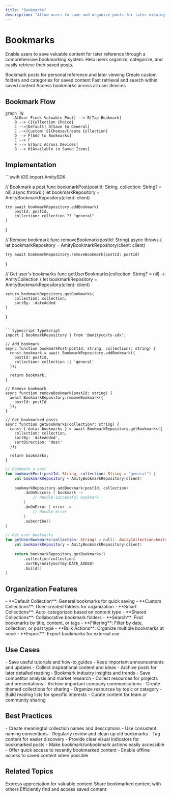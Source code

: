 ```yaml
---
title: "Bookmarks"
description: "Allow users to save and organize posts for later viewing and reference"
---
```


# Bookmarks

Enable users to save valuable content for later reference through a comprehensive bookmarking system. Help users organize, categorize, and easily retrieve their saved posts.

<CardGroup cols={2}>
  <Card title="Save Posts" icon="bookmark">
    Bookmark posts for personal reference and later viewing
  </Card>
  <Card title="Organize Collections" icon="folder">
    Create custom folders and categories for saved content
  </Card>
  <Card title="Quick Access" icon="lightning-bolt">
    Fast retrieval and search within saved content
  </Card>
  <Card title="Sync Across Devices" icon="arrow-path">
    Access bookmarks across all user devices
  </Card>
</CardGroup>

## Bookmark Flow

```mermaid
graph TB
    A[User Finds Valuable Post] --> B[Tap Bookmark]
    B --> C{Collection Choice}
    C -->|Default| D[Save to General]
    C -->|Custom| E[Choose/Create Collection]
    D --> F[Add to Bookmarks]
    E --> F
    F --> G[Sync Across Devices]
    G --> H[Available in Saved Items]
```

## Implementation

<CodeGroup>
```swift iOS
import AmitySDK

// Bookmark a post
func bookmarkPost(postId: String, collection: String? = nil) async throws {
    let bookmarkRepository = AmityBookmarkRepository(client: client)
    
    try await bookmarkRepository.addBookmark(
        postId: postId,
        collection: collection ?? "general"
    )
}

// Remove bookmark
func removeBookmark(postId: String) async throws {
    let bookmarkRepository = AmityBookmarkRepository(client: client)
    
    try await bookmarkRepository.removeBookmark(postId: postId)
}

// Get user's bookmarks
func getUserBookmarks(collection: String? = nil) -> AmityCollection<AmityPost> {
    let bookmarkRepository = AmityBookmarkRepository(client: client)
    
    return bookmarkRepository.getBookmarks(
        collection: collection,
        sortBy: .dateAdded
    )
}
```

```typescript TypeScript
import { BookmarkRepository } from '@amityco/ts-sdk';

// Add bookmark
async function bookmarkPost(postId: string, collection?: string) {
  const bookmark = await BookmarkRepository.addBookmark({
    postId: postId,
    collection: collection || 'general'
  });
  
  return bookmark;
}

// Remove bookmark
async function removeBookmark(postId: string) {
  await BookmarkRepository.removeBookmark({
    postId: postId
  });
}

// Get bookmarked posts
async function getBookmarks(collection?: string) {
  const { data: bookmarks } = await BookmarkRepository.getBookmarks({
    collection: collection,
    sortBy: 'dateAdded',
    sortDirection: 'desc'
  });
  
  return bookmarks;
}
```

```kotlin Android
// Bookmark a post
fun bookmarkPost(postId: String, collection: String = "general") {
    val bookmarkRepository = AmityBookmarkRepository(client)
    
    bookmarkRepository.addBookmark(postId, collection)
        .doOnSuccess { bookmark ->
            // Handle successful bookmark
        }
        .doOnError { error ->
            // Handle error
        }
        .subscribe()
}

// Get user bookmarks
fun getUserBookmarks(collection: String? = null): AmityCollection<AmityPost> {
    val bookmarkRepository = AmityBookmarkRepository(client)
    
    return bookmarkRepository.getBookmarks()
        .collection(collection)
        .sortBy(AmitySortBy.DATE_ADDED)
        .build()
}
```
</CodeGroup>

## Organization Features

<AccordionGroup>
  <Accordion title="Collections">
    - **Default Collection**: General bookmarks for quick saving
    - **Custom Collections**: User-created folders for organization
    - **Smart Collections**: Auto-categorized based on content type
    - **Shared Collections**: Collaborative bookmark folders
  </Accordion>
  
  <Accordion title="Management Tools">
    - **Search**: Find bookmarks by title, content, or tags
    - **Filtering**: Filter by date, collection, or post type
    - **Bulk Actions**: Organize multiple bookmarks at once
    - **Export**: Export bookmarks for external use
  </Accordion>
</AccordionGroup>

## Use Cases

<AccordionGroup>
  <Accordion title="Personal Reference">
    - Save useful tutorials and how-to guides
    - Keep important announcements and updates
    - Collect inspirational content and ideas
    - Archive posts for later detailed reading
  </Accordion>
  
  <Accordion title="Professional Use">
    - Bookmark industry insights and trends
    - Save competitor analysis and market research
    - Collect resources for projects and presentations
    - Archive important company communications
  </Accordion>
  
  <Accordion title="Content Curation">
    - Create themed collections for sharing
    - Organize resources by topic or category
    - Build reading lists for specific interests
    - Curate content for team or community sharing
  </Accordion>
</AccordionGroup>

## Best Practices

<AccordionGroup>
  <Accordion title="Organization Strategy">
    - Create meaningful collection names and descriptions
    - Use consistent naming conventions
    - Regularly review and clean up old bookmarks
    - Tag content for easier discovery
  </Accordion>
  
  <Accordion title="User Experience">
    - Provide clear visual indicators for bookmarked posts
    - Make bookmark/unbookmark actions easily accessible
    - Offer quick access to recently bookmarked content
    - Enable offline access to saved content when possible
  </Accordion>
</AccordionGroup>

## Related Topics

<CardGroup cols={3}>
  <Card title="Post Reactions" href="reactions" icon="heart">
    Express appreciation for valuable content
  </Card>
  <Card title="Content Sharing" href="sharing" icon="share">
    Share bookmarked content with others
  </Card>
  <Card title="Post Retrieval" href="../retrieval/overview" icon="search">
    Efficiently find and access saved content
  </Card>
</CardGroup>

